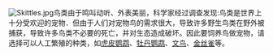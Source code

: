 [[File:Skittles.jpg|right]]鸟类由于鸣叫动听、外表美丽，科学家经过调查发现:鸟类是世界上十分受欢迎的宠物．但由于人们对宠物鸟的需求很大，导致许多野生鸟类在野外被捕获，导致许多鸟类不必要的死亡，并对生态造成破坏。因此要饲养鸟做宠物，请选择可以人工繁殖的种类，如[[虎皮鹦鹉|虎皮鹦鹉]]、[[牡丹鹦鹉|牡丹鹦鹉]]、[[文鸟|文鸟]]、[[金丝雀|金丝雀]]等。